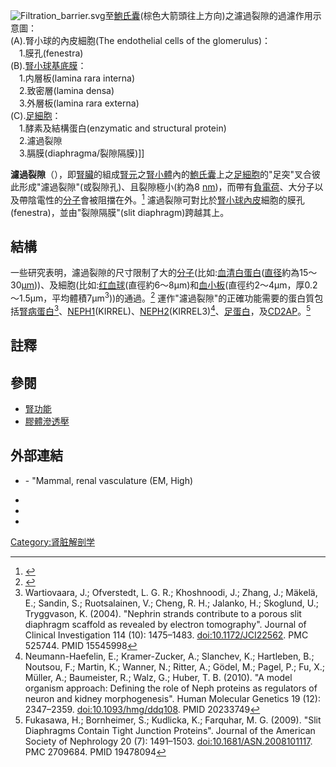 {{Medical}}
[[File:Filtration_barrier.svg|thumb]]至[[鮑氏囊|鮑氏囊]](棕色大箭頭往上方向)之濾過裂隙的過濾作用示意圖：<br>(A).腎小球的內皮細胞(The endothelial cells of the glomerulus)：<br>　1.膜孔(fenestra)<br>(B).[[腎小球基底膜|腎小球基底膜]]：<br>　1.内層板(lamina rara interna)<br>　2.致密層(lamina densa)<br>　3.外層板(lamina rara externa)<br>(C).[[足細胞|足細胞]]：<br>　1.酵素及結構蛋白(enzymatic and structural protein)<br>　2.濾過裂隙<br>　3.膈膜(diaphragma/裂隙隔膜)]]

'''濾過裂隙'''（{{lang|en|filtration slits}}），即[[腎|腎臟]]的組成[[腎單位|腎元]]之[[腎小體|腎小體]]內的[[鮑氏囊|鮑氏囊]]上之[[足細胞|足細胞]]的"足突"叉合彼此形成"濾過裂隙"(或裂隙孔)、且裂隙極小(約為8 [[纳米|nm]])，而帶有[[負電荷|負電荷]]、大分子以及帶陰電性的[[分子|分子]]會被阻擋在外。<ref name=guyton11>{{Cite book | author=Guyton, Arthur C.; Hall, John E. | title=Textbook of Medical Physiology | year=2006 | publisher=Elsevier Saunders | location=Philadelphia | isbn=0-7216-0240-1 | pages=316–317}}</ref> 濾過裂隙可對比於[[腎小球|腎小球]][[內皮|內皮]]細胞的膜孔(fenestra)，並由"裂隙隔膜"(slit diaphragm)跨越其上。

==結構==
一些研究表明，濾過裂隙的尺寸限制了大的[[分子|分子]](比如:[[血清白蛋白|血清白蛋白]]([[直径|直径]]約為15～30[[微米|μm]]))、及細胞(比如:[[红血球|红血球]](直徑約6～8µm)和[[血小板|血小板]](直徑约2～4μm，厚0.2～1.5μm，平均體積7μm<sup>3</sup>))的通過。<ref>{{cite journal|title=Update on the glomerular filtration barrier|pages=226–232|issn=1473-6543|journal=Current Opinion in Nephrology and Hypertension|volume=18|issue=3|date=2009-5|url=https://www.ncbi.nlm.nih.gov/pubmed/19374010|accessdate=2019-02-13|author=George Jarad, Jeffrey H. Miner|pmid=19374010|pmc=PMC2895306|archive-date=2019-06-09|archive-url=https://web.archive.org/web/20190609020121/https://www.ncbi.nlm.nih.gov/pubmed/19374010|dead-url=no}}</ref> 運作"濾過裂隙"的正確功能需要的蛋白質包括[[腎病蛋白|腎病蛋白]]<ref>Wartiovaara, J.; Ofverstedt, L. G. R.; Khoshnoodi, J.; Zhang, J.; Mäkelä, E.; Sandin, S.; Ruotsalainen, V.; Cheng, R. H.; Jalanko, H.; Skoglund, U.; Tryggvason, K. (2004). "Nephrin strands contribute to a porous slit diaphragm scaffold as revealed by electron tomography". Journal of Clinical Investigation 114 (10): 1475–1483. doi:10.1172/JCI22562. PMC 525744. PMID 15545998</ref>、[[KIRREL|NEPH1]](KIRREL)、[[KIRREL3|NEPH2]](KIRREL3)<ref>Neumann-Haefelin, E.; Kramer-Zucker, A.; Slanchev, K.; Hartleben, B.; Noutsou, F.; Martin, K.; Wanner, N.; Ritter, A.; Gödel, M.; Pagel, P.; Fu, X.; Müller, A.; Baumeister, R.; Walz, G.; Huber, T. B. (2010). "A model organism approach: Defining the role of Neph proteins as regulators of neuron and kidney morphogenesis". Human Molecular Genetics 19 (12): 2347–2359. doi:10.1093/hmg/ddq108. PMID 20233749</ref>、[[足蛋白|足蛋白]]，及[[CD2AP|CD2AP]]。<ref>Fukasawa, H.; Bornheimer, S.; Kudlicka, K.; Farquhar, M. G. (2009). "Slit Diaphragms Contain Tight Junction Proteins". Journal of the American Society of Nephrology 20 (7): 1491–1503. doi:10.1681/ASN.2008101117. PMC 2709684. PMID 19478094</ref>

==註釋==
{{reflist}}

==參閱==
*[[腎功能|腎功能]]
*[[膠體滲透壓|膠體滲透壓]]

==外部連結==
* {{UCDavisOrganology|Urinary/mammal/vasc1/vasc3}} - "Mammal, renal vasculature (EM, High)
* {{GeorgiaPhysiology|7/7ch04/7ch04p09}}
* {{BUHistology|22402loa}}
* {{BUHistology|22403loa}}

{{泌尿系統}}

[[Category:肾脏解剖学|Category:肾脏解剖学]]